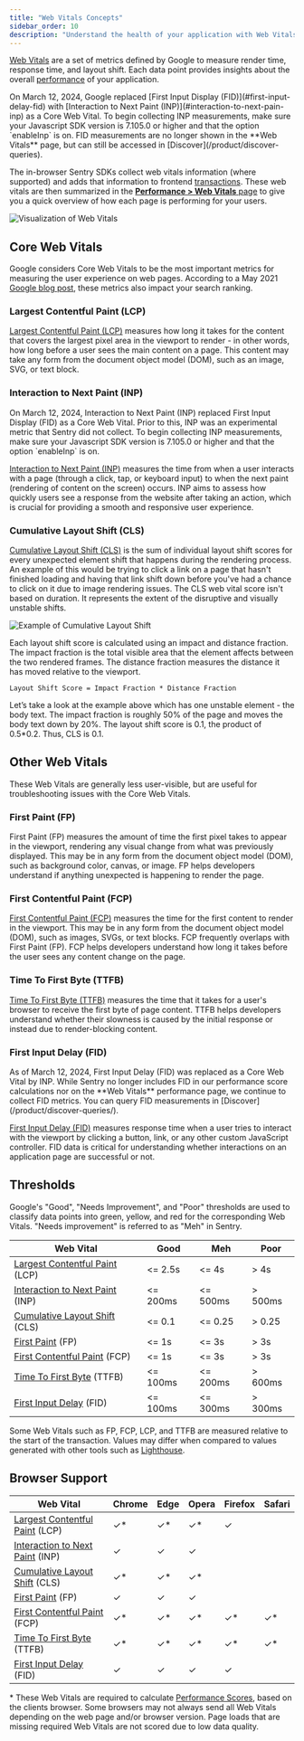 ```yaml
---
title: "Web Vitals Concepts"
sidebar_order: 10
description: "Understand the health of your application with Web Vitals by monitoring metrics such as render time, response time, and layout shift."
---
```


[Web Vitals](https://web.dev/vitals/) are a set of metrics defined by Google to measure render time, response time, and layout shift. Each data point provides insights about the overall [performance](/product/performance/) of your application.

<Note>
On March 12, 2024, Google replaced [First Input Display (FID)](#first-input-delay-fid) with [Interaction to Next Paint (INP)](#interaction-to-next-pain-inp) as a Core Web Vital. To begin collecting INP measurements, make sure your Javascript SDK version is 7.105.0 or higher and that the option `enableInp` is on. FID measurements are no longer shown in the **Web Vitals** page, but can still be accessed in [Discover](/product/discover-queries).
</Note>

The in-browser Sentry SDKs collect web vitals information (where supported) and adds that information to frontend [transactions](/product/performance/transaction-summary/). These web vitals are then summarized in the [**Performance > Web Vitals** page](/product/performance/web-vitals/) to give you a quick overview of how each page is performing for your users.

![Visualization of Web Vitals](/product/performance/diagram-transaction-vitals.png)

## Core Web Vitals

Google considers Core Web Vitals to be the most important metrics for measuring the user experience on web pages. According to a May 2021 [Google blog post](https://developers.google.com/search/blog/2020/11/timing-for-page-experience), these metrics also impact your search ranking.

### Largest Contentful Paint (LCP)

[Largest Contentful Paint (LCP)](https://web.dev/lcp/) measures how long it takes for the content that covers the largest pixel area in the viewport to render - in other words, how long before a user sees the main content on a page. This content may take any form from the document object model (DOM), such as an image, SVG, or text block.

### Interaction to Next Paint (INP)

<Note>
On March 12, 2024, Interaction to Next Paint (INP) replaced First Input Display (FID) as a Core Web Vital. Prior to this, INP was an experimental metric that Sentry did not collect. To begin collecting INP measurements, make sure your Javascript SDK version is 7.105.0 or higher and that the option `enableInp` is on.
</Note>

[Interaction to Next Paint (INP)](https://web.dev/articles/inp) measures the time from when a user interacts with a page (through a click, tap, or keyboard input) to when the next paint (rendering of content on the screen) occurs. INP aims to assess how quickly users see a response from the website after taking an action, which is crucial for providing a smooth and responsive user experience.

### Cumulative Layout Shift (CLS)

[Cumulative Layout Shift (CLS)](https://web.dev/cls/) is the sum of individual layout shift scores for every unexpected element shift that happens during the rendering process. An example of this would be trying to click a link on a page that hasn't finished loading and having that link shift down before you've had a chance to click on it due to image rendering issues. The CLS web vital score isn't based on duration. It represents the extent of the disruptive and visually unstable shifts.

![Example of Cumulative Layout Shift](/product/performance/diagram-transaction-cls.png)

Each layout shift score is calculated using an impact and distance fraction. The impact fraction is the total visible area that the element affects between the two rendered frames. The distance fraction measures the distance it has moved relative to the viewport.

```
Layout Shift Score = Impact Fraction * Distance Fraction
```

Let’s take a look at the example above which has one unstable element - the body text. The impact fraction is roughly 50% of the page and moves the body text down by 20%. The layout shift score is 0.1, the product of 0.5\*0.2. Thus, CLS is 0.1.

## Other Web Vitals

These Web Vitals are generally less user-visible, but are useful for troubleshooting issues with the Core Web Vitals.

### First Paint (FP)

First Paint (FP) measures the amount of time the first pixel takes to appear in the viewport, rendering any visual change from what was previously displayed. This may be in any form from the document object model (DOM), such as background color, canvas, or image. FP helps developers understand if anything unexpected is happening to render the page.

### First Contentful Paint (FCP)

[First Contentful Paint (FCP)](https://web.dev/fcp/) measures the time for the first content to render in the viewport. This may be in any form from the document object model (DOM), such as images, SVGs, or text blocks. FCP frequently overlaps with First Paint (FP). FCP helps developers understand how long it takes before the user sees any content change on the page.

### Time To First Byte (TTFB)

[Time To First Byte (TTFB)](https://web.dev/articles/ttfb) measures the time that it takes for a user's browser to receive the first byte of page content. TTFB helps developers understand whether their slowness is caused by the initial response or instead due to render-blocking content.

### First Input Delay (FID)

<Note>
As of March 12, 2024, First Input Delay (FID) was replaced as a Core Web Vital by INP. While Sentry no longer includes FID in our performance score calculations nor on the **Web Vitals** performance page, we continue to collect FID metrics. You can query FID measurements in [Discover](/product/discover-queries/).
</Note>

[First Input Delay (FID)](https://web.dev/fid/) measures response time when a user tries to interact with the viewport by clicking a button, link, or any other custom JavaScript controller. FID data is critical for understanding whether interactions on an application page are successful or not.


## Thresholds

Google's "Good", "Needs Improvement", and "Poor" thresholds are used to classify data points into green, yellow, and red for the corresponding Web Vitals. "Needs improvement" is referred to as "Meh" in Sentry.

| Web Vital                                                       | Good     | Meh      | Poor    |
| --------------------------------------------------------------- | -------- | -------- | ------- |
| [Largest Contentful Paint](#largest-contentful-paint-lcp) (LCP) | &lt;= 2.5s  | &lt;= 4s    | > 4s    |
| [Interaction to Next Paint](#interaction-to-next-pain-inp) (INP)| &lt;= 200ms | &lt;= 500ms | > 500ms |
| [Cumulative Layout Shift](#cumulative-layout-shift-cls) (CLS)   | &lt;= 0.1   | &lt;= 0.25  | > 0.25  |
| [First Paint](#first-paint-fp) (FP)                             | &lt;= 1s    | &lt;= 3s    | > 3s    |
| [First Contentful Paint](#first-contentful-paint-fcp) (FCP)     | &lt;= 1s    | &lt;= 3s    | > 3s    |
| [Time To First Byte](#time-to-first-byte-ttfb) (TTFB)           | &lt;= 100ms | &lt;= 200ms | > 600ms |
| [First Input Delay](#first-input-delay-fid) (FID)               | &lt;= 100ms | &lt;= 300ms | > 300ms |

<Note>

Some Web Vitals such as FP, FCP, LCP, and TTFB are measured relative to the start of the transaction. Values may differ when compared to values generated with other tools such as [Lighthouse](https://github.com/GoogleChrome/lighthouse).

</Note>


## Browser Support

| Web Vital                                                        | Chrome | Edge | Opera | Firefox | Safari |
| ---------------------------------------------------------------- | ------ | ---- | ----- | ------- | ------ |
| [Largest Contentful Paint](#largest-contentful-paint-lcp) (LCP)  | ✓\*    | ✓\*  | ✓\*   | ✓       |        |
| [Interaction to Next Paint](#interaction-to-next-pain-inp) (INP) | ✓      | ✓    | ✓     |         |        |
| [Cumulative Layout Shift](#cumulative-layout-shift-cls) (CLS)    | ✓\*    | ✓\*  | ✓\*   |         |        |
| [First Paint](#first-paint-fp) (FP)                              | ✓      | ✓    | ✓     |         |        |
| [First Contentful Paint](#first-contentful-paint-fcp) (FCP)      | ✓\*    | ✓\*  | ✓\*   | ✓\*     | ✓\*    |
| [Time To First Byte](#time-to-first-byte-ttfb) (TTFB)            | ✓\*    | ✓\*  | ✓\*   | ✓\*     | ✓\*    |
| [First Input Delay](#first-input-delay-fid) (FID)                | ✓      | ✓    | ✓     | ✓       |        |

\* These Web Vitals are required to calculate [Performance Scores](/product/performance/web-vitals#performance-score), based on the clients browser. Some browsers may not always send all Web Vitals depending on the web page and/or browser version. Page loads that are missing required Web Vitals are not scored due to low data quality.
